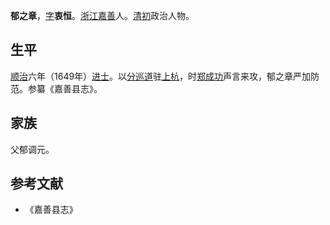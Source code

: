 '''郁之章'''，[[表字|字]]'''衷恒'''。[[浙江|浙江]][[嘉善|嘉善]]人。[[清初|清初]]政治人物。

== 生平 ==
[[顺治|顺治]]六年（1649年）[[进士|进士]]。以[[道员|分巡道]]驻[[上杭|上杭]]，时[[郑成功|郑成功]]声言来攻，郁之章严加防范。参纂《嘉善县志》。

== 家族 ==
父郁调元。

==参考文献==
*《嘉善县志》

{{順治六年己丑科殿試金榜}}

{{Authority control}}

{{DEFAULTSORT:Yu郁}}